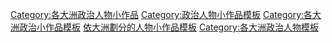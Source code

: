 [[Category:各大洲政治人物小作品|Category:各大洲政治人物小作品]]
[[Category:政治人物小作品模板|Category:政治人物小作品模板]]
[[Category:各大洲政治小作品模板|Category:各大洲政治小作品模板]]
[[Category:依大洲劃分的人物小作品模板|]]
[[Category:各大洲政治人物模板|Category:各大洲政治人物模板]]